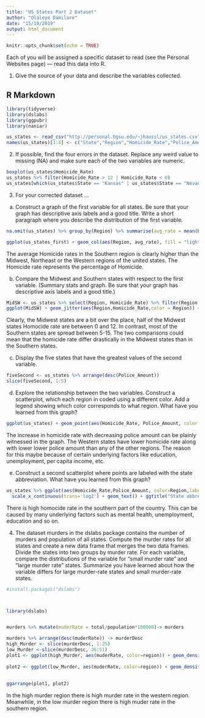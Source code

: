 ```yaml
---
title: "US States Part 2 Dataset"
author: "Olaleye Damilare"
date: "15/10/2019"
output: html_document
---
```


```r
knitr::opts_chunk$set(echo = TRUE)
```
Each of you will be assigned a specific dataset to read (see the Personal Websites page) — read this data into R.


1.  Give the source of your data and describe the variables collected.

## R Markdown
```r
library(tidyverse)
library(dslabs)
library(ggpubr)
library(naniar)

us_states <- read_csv("http://personal.bgsu.edu/~jhaussl/us_states.csv", n_max = 50)
names(us_states)[1:4] <- c("State","Region","Homicide_Rate","Police_Amount")
```

2.  If possible, find the four errors in the dataset.  Replace any weird value to missing (NA) and make sure each of the two variables are numeric.

```r
boxplot(us_states$Homicide_Rate)
us_states %>% filter(Homicide_Rate > 12 | Homicide_Rate < 0) 
us_states[which(us_states$State == "Kansas" | us_states$State == "Nevada"), 3] <- rep(NA, 2)

```


3.  For your corrected dataset …


a.  Construct a graph of the first variable for all states.  Be sure that your graph has descriptive axis labels and a good title.  Write a short paragraph where you describe the distribution of the first variable.

```r
na.omit(us_states) %>% group_by(Region) %>% summarise(avg_rate = mean(Homicide_Rate)) -> us_states_first

ggplot(us_states_first) + geom_col(aes(Region, avg_rate), fill = "light blue", color = "black") + ggtitle("Regions vs Homicide Rate") + labs(y = "Average Homicide Rate")
```


The average Homicide rates in the Southern region is clearly higher than the Midwest, Northeast or the Western regions of the united states. The Homicide rate represents the percentage of Homicide.

b.  Compare the Midwest and Southern states with respect to the first variable.  (Summary stats and graph.  Be sure that your graph has descriptive axis labels and a good title.)

```r
MidSW <- us_states %>% select(Region, Homicide_Rate) %>% filter(Region == "South" | Region == "Midwest") %>% group_by(Region)
ggplot(MidSW) + geom_jitter(aes(Region,Homicide_Rate,color = Region)) + ggtitle("Homicide rates in the Southern and the Midwest States")
```

Clearly, the Midwest states are a bit over the place, half of the Midwest states Homocide rate are between 0 and 12. In contrast, most of the Southern states are spread between 5-15. The two comparisons could mean that the homicide rate differ drastically in the Midwest states than in the Southern states.


c.  Display the five states that have the greatest values of the second variable.

```r
fiveSecond <- us_states %>% arrange(desc(Police_Amount))
slice(fiveSecond, 1:5)
```

d.  Explore the relationship between the two variables.  Construct a scatterplot, which each region in coded using a different color.  Add a legend showing which color corresponds to what region.  What have you learned from this graph?

```r
ggplot(us_states) + geom_point(aes(Homicide_Rate, Police_Amount, color = Region)) + ggtitle("Homicide rate vs Police Amount in the US States by region")

```
The increase in homicide rate with decreasing police amount can be plainly witnessed in the graph. The Western states have lower homicide rate along with lower lower police amount than any of the other regions. The reason for this maybe because of certain underlying factors like education, unemployment, per capita income, etc.


e. Construct a second scatterplot where points are labeled with the state abbreviation.  What have you learned from this graph?

```r
us_states %>% ggplot(aes(Homicide_Rate,Police_Amount, color=Region,label = abbreviate(State))) + geom_point() + 
  scale_x_continuous(trans='log2') + geom_text() + ggtitle("State abbrevation" )

```


There is high homocide rate in the southern part of the country. This can be caused by many underlying factors such as mental health, unemployment, education and so on. 


4.  The dataset murders in the dslabs package contains the number of murders and population of all states.  Compute the murder rates for all states and create a new data frame that merges the two data frames.  Divide the states into two groups by murder rate.  For each variable, compare the distributions of the variable for “small murder rate” and “large murder rate” states.  Summarize you have learned about how the variable differs for large murder-rate states and small murder-rate states.

```r
#install.packages("dslabs")



library(dslabs)


murders %>% mutate(muderRate = total/population*100000)-> murders

murders %>% arrange(desc(muderRate)) -> murderDesc
high_Murder <- slice(murderDesc, 1:25)
low_Murder <-slice(murderDesc, 26:51)
plot1 <- ggplot(high_Murder, aes(muderRate, color=region)) + geom_density() + ggtitle("High Muder Region") + theme(panel.background = element_rect(fill ="White", color = "black"),
                                                                                                                   panel.grid.major = element_line(color="Black"))
plot2 <- ggplot(low_Murder, aes(muderRate, color=region)) + geom_density() + ggtitle("Low Muder Region") + theme(panel.background = element_rect(fill = "White", color = "black"),
                                                                                                                  panel.grid.major = element_line("Black"))
             
ggarrange(plot1, plot2)
```


In the high murder region there is high murder rate in the western region. Meanwhile, in the low murder region there is high muder rate in the southern region. 

